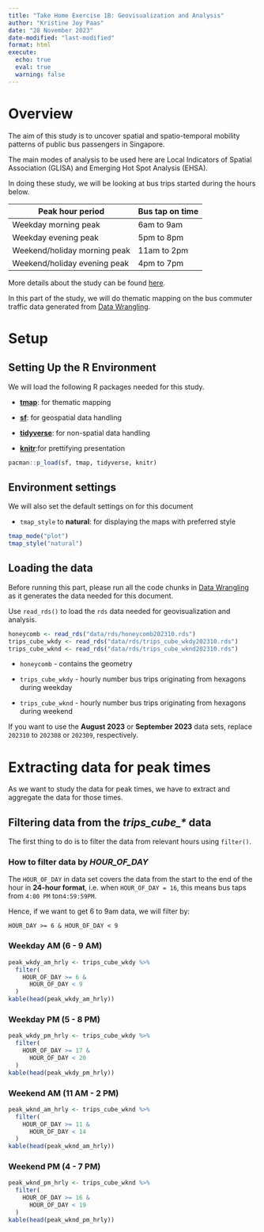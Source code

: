 ```yaml
---
title: "Take Home Exercise 1B: Geovisualization and Analysis"
author: "Kristine Joy Paas"
date: "28 November 2023"
date-modified: "last-modified"
format: html
execute: 
  echo: true
  eval: true
  warning: false
---
```


# Overview

The aim of this study is to uncover spatial and spatio-temporal mobility patterns of public bus passengers in Singapore.

The main modes of analysis to be used here are Local Indicators of Spatial Association (GLISA) and Emerging Hot Spot Analysis (EHSA).

In doing these study, we will be looking at bus trips started during the hours below.

| Peak hour period             | Bus tap on time |
|------------------------------|-----------------|
| Weekday morning peak         | 6am to 9am      |
| Weekday evening peak         | 5pm to 8pm      |
| Weekend/holiday morning peak | 11am to 2pm     |
| Weekend/holiday evening peak | 4pm to 7pm      |

More details about the study can be found [here](https://isss624-ay2023-24nov.netlify.app/take-home_ex01).

In this part of the study, we will do thematic mapping on the bus commuter traffic data generated from [Data Wrangling](/Take-home_Ex1/Take-home_Ex1A.qmd).

# Setup

## Setting Up the R Environment

We will load the following R packages needed for this study.

-   [**tmap**](https://cran.r-project.org/web/packages/tmap/index.html): for thematic mapping

-   [**sf**](https://cran.r-project.org/web/packages/sf/index.html): for geospatial data handling

-   [**tidyverse**](https://cran.r-project.org/web/packages/tidyverse/index.html): for non-spatial data handling

-   [**knitr**](https://cran.r-project.org/web/packages/knitr/):for prettifying presentation

```r
pacman::p_load(sf, tmap, tidyverse, knitr)
```

## Environment settings

We will also set the default settings on for this document

-   `tmap_style` to **natural**: for displaying the maps with preferred style

```r
tmap_mode("plot")
tmap_style("natural")
```

## Loading the data

::: callout-important
Before running this part, please run all the code chunks in [Data Wrangling](/Take-home_Ex1/Take-home_Ex1A.qmd) as it generates the data needed for this document.
:::

Use `read_rds()` to load the `rds` data needed for geovisualization and analysis.

```r
honeycomb <- read_rds("data/rds/honeycomb202310.rds")
trips_cube_wkdy <- read_rds("data/rds/trips_cube_wkdy202310.rds")
trips_cube_wknd <- read_rds("data/rds/trips_cube_wknd202310.rds")
```

-   `honeycomb` - contains the geometry

-   `trips_cube_wkdy` - hourly number bus trips originating from hexagons during weekday

-   `trips_cube_wknd` - hourly number bus trips originating from hexagons during weekend

::: {.callout-note appearance="simple"}
If you want to use the **August 2023** or **September 2023** data sets, replace `202310` to `202308` or `202309`, respectively.
:::

# Extracting data for peak times

As we want to study the data for peak times, we have to extract and aggregate the data for those times.

## Filtering data from the *trips_cube\_\** data

The first thing to do is to filter the data from relevant hours using `filter()`.

::: {.callout-tip collapse="true" appearance="simple"}
### How to filter data by *HOUR_OF_DAY*

The `HOUR_OF_DAY` in data set covers the data from the start to the end of the hour in **24-hour format**, i.e. when `HOUR_OF_DAY = 16`, this means bus taps from `4:00 PM` ton`4:59:59PM`.

Hence, if we want to get 6 to 9am data, we will filter by:

```         
HOUR_DAY >= 6 & HOUR_OF_DAY < 9
```
:::

::: panel-tabset
### Weekday AM (6 - 9 AM)

```r
peak_wkdy_am_hrly <- trips_cube_wkdy %>%
  filter(
    HOUR_OF_DAY >= 6 &
      HOUR_OF_DAY < 9
  )
kable(head(peak_wkdy_am_hrly))
```

### Weekday PM (5 - 8 PM)

```r
peak_wkdy_pm_hrly <- trips_cube_wkdy %>%
  filter(
    HOUR_OF_DAY >= 17 &
      HOUR_OF_DAY < 20
  )
kable(head(peak_wkdy_pm_hrly))
```

### Weekend AM (11 AM - 2 PM)

```r
peak_wknd_am_hrly <- trips_cube_wknd %>%
  filter(
    HOUR_OF_DAY >= 11 &
      HOUR_OF_DAY < 14
  )
kable(head(peak_wknd_am_hrly))
```

### Weekend PM (4 - 7 PM)

```r
peak_wknd_pm_hrly <- trips_cube_wknd %>%
  filter(
    HOUR_OF_DAY >= 16 &
      HOUR_OF_DAY < 19
  )
kable(head(peak_wknd_pm_hrly))
```
:::
